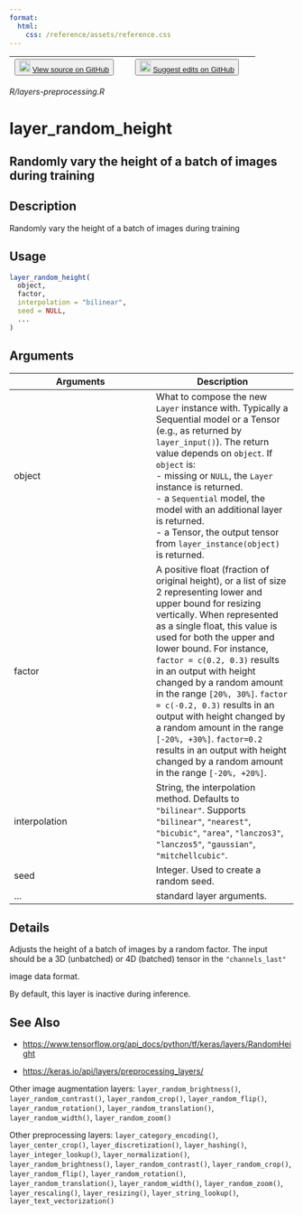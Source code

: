 ```yaml
---
format:
  html:
    css: /reference/assets/reference.css
---
```


| <button class="button"> ![](/reference/assets/GitHub-Mark-32px.png){width="20"} [View source on GitHub](https://github.com/rstudio/keras//blob/main/R/layers-preprocessing.R) </button> | <button class="button"> ![](/reference/assets/GitHub-Mark-32px.png){width="20"} [Suggest edits on GitHub](https://github.com/rstudio/keras//edit/main/R/layers-preprocessing.R) </button> |
|:------------------------------:|:--------------------------------------:|

*R/layers-preprocessing.R*

# layer_random_height

## Randomly vary the height of a batch of images during training

## Description
Randomly vary the height of a batch of images during training 


## Usage
```r
layer_random_height( 
  object, 
  factor, 
  interpolation = "bilinear", 
  seed = NULL, 
  ... 
) 
```

## Arguments
|Arguments|Description|
|---|---|
| object | What to compose the new `Layer` instance with. Typically a Sequential model or a Tensor (e.g., as returned by `layer_input()`). The return value depends on `object`. If `object` is: <br>- missing or `NULL`, the `Layer` instance is returned. <br>- a `Sequential` model, the model with an additional layer is returned. <br>- a Tensor, the output tensor from `layer_instance(object)` is returned.  |
| factor | A positive float (fraction of original height), or a list of size 2 representing lower and upper bound for resizing vertically. When represented as a single float, this value is used for both the upper and lower bound. For instance, `factor = c(0.2, 0.3)` results in an output with height changed by a random amount in the range `[20%, 30%]`. `factor = c(-0.2, 0.3)` results in an output with height changed by a random amount in the range `[-20%, +30%]`. `factor=0.2` results in an output with height changed by a random amount in the range `[-20%, +20%]`. |
| interpolation | String, the interpolation method. Defaults to `"bilinear"`. Supports `"bilinear"`, `"nearest"`, `"bicubic"`, `"area"`, `"lanczos3"`, `"lanczos5"`, `"gaussian"`, `"mitchellcubic"`. |
| seed | Integer. Used to create a random seed. |
| ... | standard layer arguments. |

## Details

Adjusts the height of a batch of images by a random factor. The input should be a 3D (unbatched) or 4D (batched) tensor in the `"channels_last"`

image data format. 

By default, this layer is inactive during inference. 





## See Also

- [https://www.tensorflow.org/api_docs/python/tf/keras/layers/RandomHeight](https://www.tensorflow.org/api_docs/python/tf/keras/layers/RandomHeight)

- [https://keras.io/api/layers/preprocessing_layers/](https://keras.io/api/layers/preprocessing_layers/)

Other image augmentation layers:  `layer_random_brightness()`, `layer_random_contrast()`, `layer_random_crop()`, `layer_random_flip()`, `layer_random_rotation()`, `layer_random_translation()`, `layer_random_width()`, `layer_random_zoom()`

Other preprocessing layers:  `layer_category_encoding()`, `layer_center_crop()`, `layer_discretization()`, `layer_hashing()`, `layer_integer_lookup()`, `layer_normalization()`, `layer_random_brightness()`, `layer_random_contrast()`, `layer_random_crop()`, `layer_random_flip()`, `layer_random_rotation()`, `layer_random_translation()`, `layer_random_width()`, `layer_random_zoom()`, `layer_rescaling()`, `layer_resizing()`, `layer_string_lookup()`, `layer_text_vectorization()`

